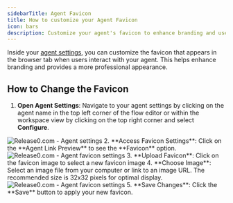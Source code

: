 ```yaml
---
sidebarTitle: Agent Favicon
title: How to customize your Agent Favicon
icon: bars
description: Customize your agent's favicon to enhance branding and user experience in the chat interface.
---
```

Inside your [agent settings](/editor/agent-settings/agent-settings), you can customize the favicon that appears in the browser tab when users interact with your agent. This helps enhance branding and provides a more professional appearance.

## How to Change the Favicon
1. **Open Agent Settings**: Navigate to your agent settings by clicking on the agent name in the top left corner of the flow editor or within the workspace view by clicking on the top right corner and select **Configure**.
<Frame style={{ maxWidth: '400px' }}>
  <img src="/images/agent-settings/agent-open-settigns.png" alt="Release0.com - Agent settings" / >
</Frame>
2. **Access Favicon Settings**: Click on the **Agent Link Preview** to see the **Favicon** option. 
<Frame style={{ maxWidth: '400px' }}>
  <img src="/images/agent-settings/agent-favicon.png" alt="Release0.com - Agent favicon settings" />
</Frame>
3. **Upload Favicon**: Click on the favicon image to select a new favicon image
4. **Choose Image**: Select an image file from your computer or link to an image URL. The recommended size is 32x32 pixels for optimal display.
<Frame style={{ maxWidth: '400px' }}>
  <img src="/images/agent-settings/agent-favicon-upload.png" alt="Release0.com - Agent favicon settings" />
</Frame>
5. **Save Changes**: Click the **Save** button to apply your new favicon.



